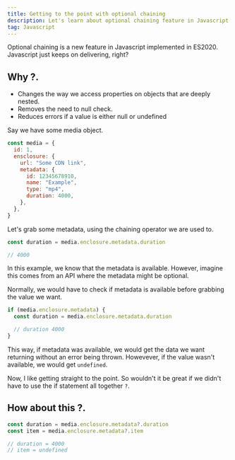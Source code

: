 ```yaml
---
title: Getting to the point with optional chaining
description: Let's learn about optional chaining feature in Javascript in ES2020
tag: Javascript
---
```


Optional chaining is a new feature in Javascript implemented in ES2020. Javascript just keeps on delivering, right?

## Why ?.

- Changes the way we access properties on objects that are deeply nested.
- Removes the need to null check.
- Reduces errors if a value is either null or undefined

Say we have some media object.

```javascript
const media = {
  id: 1,
  ensclosure: {
    url: "Some CDN link",
    metadata: {
      id: 12345678910,
      name: "Example",
      type: "mp4",
      duration: 4000,
    },
  },
}
```

Let's grab some metadata, using the chaining operator we are used to.

```javascript
const duration = media.enclosure.metadata.duration

// 4000
```

In this example, we know that the metadata is available. However, imagine this comes from an API where the metadata might be optional.

Normally, we would have to check if metadata is available before grabbing the value we want.

```javascript
if (media.enclosure.metadata) {
  const duration = media.enclosure.metadata.duration

  // duration 4000
}
```

This way, if metadata was available, we would get the data we want returning without an error being thrown. Howevever, if the value wasn't available, we would get `undefined`.

Now, I like getting straight to the point. So wouldn't it be great if we didn't have to use the if statement all together `?`.

## How about this ?.

```javascript
const duration = media.enclosure.metadata?.duration
const item = media.enclosure.metadata?.item

// duration = 4000
// item = undefined
```
